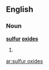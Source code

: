 ==English==

===Noun===
'''[[sulfur]] [[oxide]]s'''

# {{plural of|[[sulfur oxide]]}}

[[ar:sulfur oxides]]